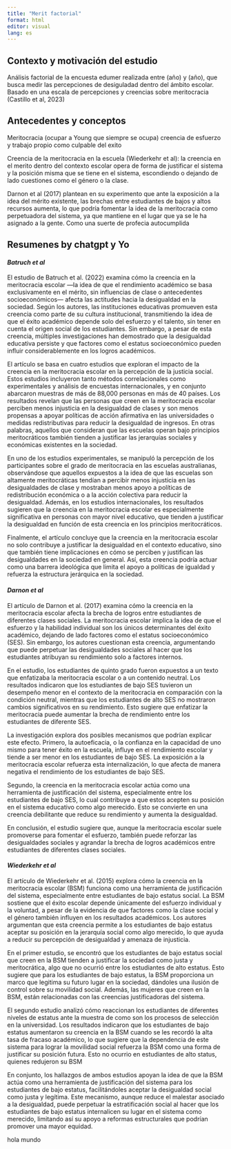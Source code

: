 ```yaml
---
title: "Merit factorial"
format: html
editor: visual
lang: es
---
```


## Contexto y motivación del estudio

Análisis factorial de la encuesta edumer realizada entre (año) y (año), que busca medir las percepciones de desiguladad dentro del ámbito escolar. Basado en una escala de percepciones y creencias sobre meritocracia (Castillo et al, 2023)

## Antecedentes y conceptos

Meritocracia (ocupar a Young que siempre se ocupa) creencia de esfuerzo y trabajo propio como culpable del exito

Creencia de la meritocracia en la escuela (Wiederkehr et al): la creencia en el merito dentro del contexto escolar opera de forma de justificar el sistema y la posición misma que se tiene en el sistema, escondiendo o dejando de lado cuestiones como el género o la clase.

Darnon et al (2017) plantean en su experimento que ante la exposición a la idea del mérito existente, las brechas entre estudiantes de bajos y altos recursos aumenta, lo que podría fomentar la idea de la meritocracia como perpetuadora del sistema, ya que mantiene en el lugar que ya se le ha asignado a la gente. Como una suerte de profecia autocumplida

## Resumenes by chatgpt y Yo

#### *Batruch et al*

El estudio de Batruch et al. (2022) examina cómo la creencia en la meritocracia escolar ---la idea de que el rendimiento académico se basa exclusivamente en el mérito, sin influencias de clase o antecedentes socioeconómicos--- afecta las actitudes hacia la desigualdad en la sociedad. Según los autores, las instituciones educativas promueven esta creencia como parte de su cultura institucional, transmitiendo la idea de que el éxito académico depende solo del esfuerzo y el talento, sin tener en cuenta el origen social de los estudiantes. Sin embargo, a pesar de esta creencia, múltiples investigaciones han demostrado que la desigualdad educativa persiste y que factores como el estatus socioeconómico pueden influir considerablemente en los logros académicos.

El artículo se basa en cuatro estudios que exploran el impacto de la creencia en la meritocracia escolar en la percepción de la justicia social. Estos estudios incluyeron tanto métodos correlacionales como experimentales y análisis de encuestas internacionales, y en conjunto abarcaron muestras de más de 88,000 personas en más de 40 países. Los resultados revelan que las personas que creen en la meritocracia escolar perciben menos injusticia en la desigualdad de clases y son menos propensas a apoyar políticas de acción afirmativa en las universidades o medidas redistributivas para reducir la desigualdad de ingresos. En otras palabras, aquellos que consideran que las escuelas operan bajo principios meritocráticos también tienden a justificar las jerarquías sociales y económicas existentes en la sociedad.

En uno de los estudios experimentales, se manipuló la percepción de los participantes sobre el grado de meritocracia en las escuelas australianas, observándose que aquellos expuestos a la idea de que las escuelas son altamente meritocráticas tendían a percibir menos injusticia en las desigualdades de clase y mostraban menos apoyo a políticas de redistribución económica o a la acción colectiva para reducir la desigualdad. Además, en los estudios internacionales, los resultados sugieren que la creencia en la meritocracia escolar es especialmente significativa en personas con mayor nivel educativo, que tienden a justificar la desigualdad en función de esta creencia en los principios meritocráticos.

Finalmente, el artículo concluye que la creencia en la meritocracia escolar no solo contribuye a justificar la desigualdad en el contexto educativo, sino que también tiene implicaciones en cómo se perciben y justifican las desigualdades en la sociedad en general. Así, esta creencia podría actuar como una barrera ideológica que limita el apoyo a políticas de igualdad y refuerza la estructura jerárquica en la sociedad.

#### *Darnon et al*

El artículo de Darnon et al. (2017) examina cómo la creencia en la meritocracia escolar afecta la brecha de logros entre estudiantes de diferentes clases sociales. La meritocracia escolar implica la idea de que el esfuerzo y la habilidad individual son los únicos determinantes del éxito académico, dejando de lado factores como el estatus socioeconómico (SES). Sin embargo, los autores cuestionan esta creencia, argumentando que puede perpetuar las desigualdades sociales al hacer que los estudiantes atribuyan su rendimiento solo a factores internos.

En el estudio, los estudiantes de quinto grado fueron expuestos a un texto que enfatizaba la meritocracia escolar o a un contenido neutral. Los resultados indicaron que los estudiantes de bajo SES tuvieron un desempeño menor en el contexto de la meritocracia en comparación con la condición neutral, mientras que los estudiantes de alto SES no mostraron cambios significativos en su rendimiento. Esto sugiere que enfatizar la meritocracia puede aumentar la brecha de rendimiento entre los estudiantes de diferente SES.

La investigación explora dos posibles mecanismos que podrían explicar este efecto. Primero, la autoeficacia, o la confianza en la capacidad de uno mismo para tener éxito en la escuela, influye en el rendimiento escolar y tiende a ser menor en los estudiantes de bajo SES. La exposición a la meritocracia escolar refuerza esta internalización, lo que afecta de manera negativa el rendimiento de los estudiantes de bajo SES.

Segundo, la creencia en la meritocracia escolar actúa como una herramienta de justificación del sistema, especialmente entre los estudiantes de bajo SES, lo cual contribuye a que estos acepten su posición en el sistema educativo como algo merecido. Esto se convierte en una creencia debilitante que reduce su rendimiento y aumenta la desigualdad.

En conclusión, el estudio sugiere que, aunque la meritocracia escolar suele promoverse para fomentar el esfuerzo, también puede reforzar las desigualdades sociales y agrandar la brecha de logros académicos entre estudiantes de diferentes clases sociales.

#### *Wiederkehr et al*

El artículo de Wiederkehr et al. (2015) explora cómo la creencia en la meritocracia escolar (BSM) funciona como una herramienta de justificación del sistema, especialmente entre estudiantes de bajo estatus social. La BSM sostiene que el éxito escolar depende únicamente del esfuerzo individual y la voluntad, a pesar de la evidencia de que factores como la clase social y el género también influyen en los resultados académicos. Los autores argumentan que esta creencia permite a los estudiantes de bajo estatus aceptar su posición en la jerarquía social como algo merecido, lo que ayuda a reducir su percepción de desigualdad y amenaza de injusticia.

En el primer estudio, se encontró que los estudiantes de bajo estatus social que creen en la BSM tienden a justificar la sociedad como justa y meritocrática, algo que no ocurrió entre los estudiantes de alto estatus. Esto sugiere que para los estudiantes de bajo estatus, la BSM proporciona un marco que legitima su futuro lugar en la sociedad, dándoles una ilusión de control sobre su movilidad social. Además, las mujeres que creen en la BSM, están relacionadas con las creencias justificadoras del sistema.

El segundo estudio analizó cómo reaccionan los estudiantes de diferentes niveles de estatus ante la muestra de como son los procesos de selección en la universidad. Los resultados indicaron que los estudiantes de bajo estatus aumentaron su creencia en la BSM cuando se les recordó la alta tasa de fracaso académico, lo que sugiere que la dependencia de este sistema para lograr la movilidad social refuerza la BSM como una forma de justificar su posición futura. Esto no ocurrio en estudiantes de alto status, quienes redujeron su BSM

En conjunto, los hallazgos de ambos estudios apoyan la idea de que la BSM actúa como una herramienta de justificación del sistema para los estudiantes de bajo estatus, facilitándoles aceptar la desigualdad social como justa y legítima. Este mecanismo, aunque reduce el malestar asociado a la desigualdad, puede perpetuar la estratificación social al hacer que los estudiantes de bajo estatus internalicen su lugar en el sistema como merecido, limitando así su apoyo a reformas estructurales que podrían promover una mayor equidad.

hola mundo
